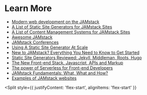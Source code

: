 
# Learn More

* [Modern web development on the JAMstack](https://www.netlify.com/pdf/oreilly-modern-web-development-on-the-jamstack.pdf)
* [A List of Static Site Generators for JAMstack Sites](https://www.staticgen.com)
* [A List of Content Management Systems for JAMstack Sites](https://headlesscms.org)
* [Awesome JAMstack](https://github.com/automata/awesome-jamstack)
* [JAMstack Conferences](https://jamstackconf.com)
* [Using A Static Site Generator At Scale](https://www.smashingmagazine.com/2016/08/using-a-static-site-generator-at-scale-lessons-learned)
* [New to JAMstack? Everything You Need to Know to Get Started](https://snipcart.com/blog/jamstack)
* [Static Site Generators Reviewed: Jekyll, Middleman, Roots, Hugo](https://www.smashingmagazine.com/2015/11/static-website-generators-jekyll-middleman-roots-hugo-review)
* [The New Front-end Stack. Javascript, APIs and Markup](https://vimeo.com/163522126)
* [The power of Serverless for Front-end Developers](https://serverless.css-tricks.com)
* [JAMstack Fundamentals: What, What and How?](https://vimeo.com/340526374)
* [Examples of JAMstack websites](https://jamstack.org/examples/)

<Split
  style={{
    justifyContent: 'flex-start',
    alignItems: 'flex-start'
  }}
>
  <Resources />
</Split>
